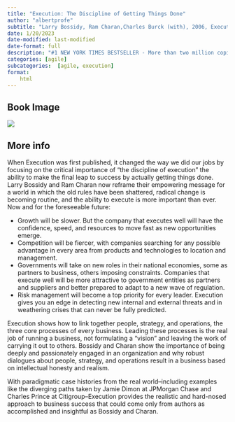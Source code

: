 ```yaml
---
title: "Execution: The Discipline of Getting Things Done"
author: "albertprofe"
subtitle: "Larry Bossidy, Ram Charan,Charles Burck (with), 2006, Execution: The Discipline of Getting Things Done"
date: 1/20/2023
date-modified: last-modified
date-format: full
description: "#1 NEW YORK TIMES BESTSELLER - More than two million copies in print! The premier resource for how to deliver results in an uncertain world, whether you're running an entire company or in your first management job. A must-read for anyone who cares about business.--The New York Times"
categories: [agile]
subcategories:  [agile, execution]
format:
    html
---
```


## Book Image

![](/books/execution.jpg)

## More info


When Execution was first published, it changed the way we did our jobs by focusing on the critical importance of "the discipline of execution" the ability to make the final leap to success by actually getting things done. Larry Bossidy and Ram Charan now reframe their empowering message for a world in which the old rules have been shattered, radical change is becoming routine, and the ability to execute is more important than ever. Now and for the foreseeable future:

- Growth will be slower. But the company that executes well will have the confidence, speed, and resources to move fast as new opportunities emerge.
- Competition will be fiercer, with companies searching for any possible advantage in every area from products and technologies to location and management.
- Governments will take on new roles in their national economies, some as partners to business, others imposing constraints. Companies that execute well will be more attractive to government entities as partners and suppliers and better prepared to adapt to a new wave of regulation.
- Risk management will become a top priority for every leader. Execution gives you an edge in detecting new internal and external threats and in weathering crises that can never be fully predicted.

Execution shows how to link together people, strategy, and operations, the three core processes of every business. Leading these processes is the real job of running a business, not formulating a "vision" and leaving the work of carrying it out to others. Bossidy and Charan show the importance of being deeply and passionately engaged in an organization and why robust dialogues about people, strategy, and operations result in a business based on intellectual honesty and realism.

With paradigmatic case histories from the real world--including examples like the diverging paths taken by Jamie Dimon at JPMorgan Chase and Charles Prince at Citigroup--Execution provides the realistic and hard-nosed approach to business success that could come only from authors as accomplished and insightful as Bossidy and Charan.

